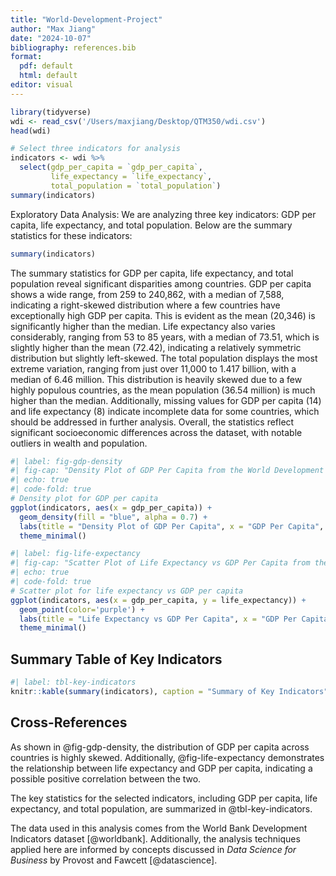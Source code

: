 ```yaml
---
title: "World-Development-Project"
author: "Max Jiang"
date: "2024-10-07"
bibliography: references.bib
format: 
  pdf: default
  html: default
editor: visual
---
```


```r
library(tidyverse)
wdi <- read_csv('/Users/maxjiang/Desktop/QTM350/wdi.csv')
head(wdi)
```

```r
# Select three indicators for analysis
indicators <- wdi %>%
  select(gdp_per_capita = `gdp_per_capita`, 
         life_expectancy = `life_expectancy`, 
         total_population = `total_population`)
summary(indicators)
```

Exploratory Data Analysis: We are analyzing three key indicators: GDP per capita, life expectancy, and total population. Below are the summary statistics for these indicators:

```r
summary(indicators)
```

The summary statistics for GDP per capita, life expectancy, and total population reveal significant disparities among countries. GDP per capita shows a wide range, from 259 to 240,862, with a median of 7,588, indicating a right-skewed distribution where a few countries have exceptionally high GDP per capita. This is evident as the mean (20,346) is significantly higher than the median. Life expectancy also varies considerably, ranging from 53 to 85 years, with a median of 73.51, which is slightly higher than the mean (72.42), indicating a relatively symmetric distribution but slightly left-skewed. The total population displays the most extreme variation, ranging from just over 11,000 to 1.417 billion, with a median of 6.46 million. This distribution is heavily skewed due to a few highly populous countries, as the mean population (36.54 million) is much higher than the median. Additionally, missing values for GDP per capita (14) and life expectancy (8) indicate incomplete data for some countries, which should be addressed in further analysis. Overall, the statistics reflect significant socioeconomic differences across the dataset, with notable outliers in wealth and population.

```r
#| label: fig-gdp-density
#| fig-cap: "Density Plot of GDP Per Capita from the World Development Indicators dataset"
#| echo: true
#| code-fold: true
# Density plot for GDP per capita
ggplot(indicators, aes(x = gdp_per_capita)) +
  geom_density(fill = "blue", alpha = 0.7) +
  labs(title = "Density Plot of GDP Per Capita", x = "GDP Per Capita", y = "Density") +
  theme_minimal()
```

```r
#| label: fig-life-expectancy
#| fig-cap: "Scatter Plot of Life Expectancy vs GDP Per Capita from the World Development Indicators dataset"
#| echo: true
#| code-fold: true
# Scatter plot for life expectancy vs GDP per capita
ggplot(indicators, aes(x = gdp_per_capita, y = life_expectancy)) +
  geom_point(color='purple') +
  labs(title = "Life Expectancy vs GDP Per Capita", x = "GDP Per Capita", y = "Life Expectancy") +
  theme_minimal()

```

## Summary Table of Key Indicators

```r
#| label: tbl-key-indicators
knitr::kable(summary(indicators), caption = "Summary of Key Indicators")
```

## Cross-References

As shown in @fig-gdp-density, the distribution of GDP per capita across countries is highly skewed. Additionally, @fig-life-expectancy demonstrates the relationship between life expectancy and GDP per capita, indicating a possible positive correlation between the two.

The key statistics for the selected indicators, including GDP per capita, life expectancy, and total population, are summarized in @tbl-key-indicators.


The data used in this analysis comes from the World Bank Development Indicators dataset [@worldbank]. Additionally, the analysis techniques applied here are informed by concepts discussed in *Data Science for Business* by Provost and Fawcett [@datascience].
